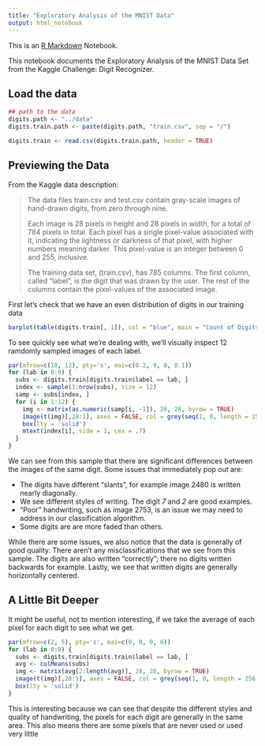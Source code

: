 ```yaml
---
title: "Exploratory Analysis of the MNIST Data"
output: html_notebook
---
```


This is an [R Markdown](http://rmarkdown.rstudio.com) Notebook. 

This notebook documents the Exploratory Analysis of the MNIST Data Set from the Kaggle Challenge: Digit Recognizer.


## Load the data
```r
## path to the data
digits.path <- "../data"
digits.train.path <- paste(digits.path, "train.csv", sep = "/")

digits.train <- read.csv(digits.train.path, header = TRUE)
```

## Previewing the Data
From the Kaggle data description:

>The data files train.csv and test.csv contain gray-scale images of hand-drawn digits, from zero through nine.
>
> Each image is 28 pixels in height and 28 pixels in width, for a total of 784 pixels in total. Each pixel has a single pixel-value associated with it, indicating the lightness or darkness of that pixel, with higher numbers meaning darker. This pixel-value is an integer between 0 and 255, inclusive.
>
> The training data set, (train.csv), has 785 columns. The first column, called "label", is the digit that was drawn by the user. The rest of the columns contain the pixel-values of the associated image.

First let's check that we have an even distribution of digits in our training data
```r
barplot(table(digits.train[, 1]), col = "blue", main = "Count of Digits in Training Set")
```


To see quickly see what we're dealing with, we'll visually inspect 12 ramdomly sampled images of each label.

```r
par(mfrow=c(10, 12), pty='s', mai=c(0.2, 0, 0, 0.1))
for (lab in 0:9) {
  subs <- digits.train[digits.train$label == lab, ]
  index <- sample(1:nrow(subs), size = 12)
  samp <- subs[index, ]
  for (i in 1:12) {
    img <- matrix(as.numeric(samp[i, -1]), 28, 28, byrow = TRUE)
    image(t(img)[,28:1], axes = FALSE, col = grey(seq(1, 0, length = 256)))
    box(lty = 'solid')
    mtext(index[i], side = 1, cex = .7)
  }
}
```

We can see from this sample that there are significant differences between the images of the same digit. Some issues that immediately pop out are:

* The digits have different "slants", for example image 2480 is written nearly diagonally. 
* We see different styles of writing. The digit *7* and *2* are good examples. 
* "Poor" handwriting, such as image 2753, is an issue we may need to address in our classification algorithm.
* Some digits are are more faded than others.

While there are some issues, we also notice that the data is generally of good quality. There aren't any misclassifications that we see from this sample. The digits are also written "correctly"; there no digits written backwards for example. Lastly, we see that written digits are generally horizontally centered.

## A Little Bit Deeper
It might be useful, not to mention interesting, if we take the average of each pixel for each digit to see what we get.
```r
par(mfrow=c(2, 5), pty='s', mai=c(0, 0, 0, 0))
for (lab in 0:9) {
  subs <- digits.train[digits.train$label == lab, ]
  avg <- colMeans(subs)
  img <- matrix(avg[2:length(avg)], 28, 28, byrow = TRUE)
  image(t(img)[,28:1], axes = FALSE, col = grey(seq(1, 0, length = 256)))
  box(lty = 'solid')
}
```
This is interesting because we can see that despite the different styles and quality of handwriting, the pixels for each digit are generally in the same area. This also means there are some pixels that are never used or used very little

